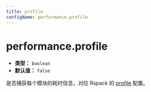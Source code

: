 ```yaml
---
title: profile
configName: performance.profile
---
```


# performance.profile

- **类型：** `boolean`
- **默认值：** `false`

是否捕获每个模块的耗时信息，对应 Rspack 的 [profile](https://webpack.js.org/configuration/other-options/#profile) 配置。


<RsbuildConfig />
